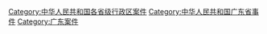 [[Category:中华人民共和国各省级行政区案件|Category:中华人民共和国各省级行政区案件]]
[[Category:中华人民共和国广东省事件|Category:中华人民共和国广东省事件]]
[[Category:广东案件|Category:广东案件]]